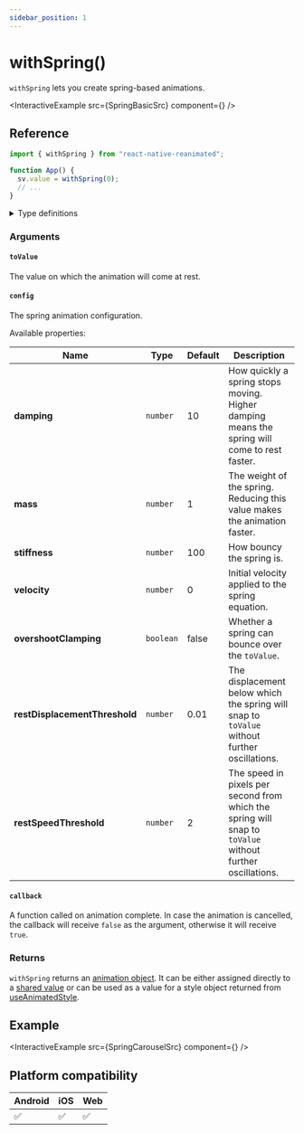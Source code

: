 ```yaml
---
sidebar_position: 1
---
```


# withSpring()

`withSpring` lets you create spring-based animations.


<InteractiveExample src={SpringBasicSrc} component={<SpringBasic />} />

## Reference

```javascript
import { withSpring } from "react-native-reanimated";

function App() {
  sv.value = withSpring(0);
  // ...
}
```

<details>
<summary>Type definitions</summary>

```typescript
type AnimatableValue = number | string | number[];

interface WithSpringConfig {
  damping?: number;
  mass?: number;
  stiffness?: number;
  overshootClamping?: boolean;
  restSpeedThreshold?: number;
  restDisplacementThreshold?: number;
  velocity?: number;
}

function withSpring<T extends AnimatableValue>(
  toValue: T,
  config?: WithSpringConfig,
  callback?: (finished?: boolean, current?: AnimatableValue) => void
): T;
```

</details>

### Arguments

#### `toValue`

The value on which the animation will come at rest.

#### `config` <Optional />

The spring animation configuration.


<ModifierPlayground usePlayground={useSpringPlayground} />

Available properties:

| Name                                       | Type      | Default | Description                                                                                               |
| ------------------------------------------ | --------- | ------- | --------------------------------------------------------------------------------------------------------- |
| **damping** <Optional />                   | `number`  | 10      | How quickly a spring stops moving. Higher damping means the spring will come to rest faster.              |
| **mass** <Optional />                      | `number`  | 1       | The weight of the spring. Reducing this value makes the animation faster.                                 |
| **stiffness** <Optional />                 | `number`  | 100     | How bouncy the spring is.                                                                                 |
| **velocity** <Optional />                  | `number`  | 0       | Initial velocity applied to the spring equation.                                                          |
| **overshootClamping** <Optional />         | `boolean` | false   | Whether a spring can bounce over the `toValue`.                                                           |
| **restDisplacementThreshold** <Optional /> | `number`  | 0.01    | The displacement below which the spring will snap to `toValue` without further oscillations.              |
| **restSpeedThreshold** <Optional />        | `number`  | 2       | The speed in pixels per second from which the spring will snap to `toValue` without further oscillations. |

#### `callback` <Optional />

A function called on animation complete. In case the animation is cancelled, the callback will receive `false` as the argument, otherwise it will receive `true`.

### Returns

`withSpring` returns an [animation object](/docs/fundamentals/glossary#animation-object). It can be either assigned directly to a [shared value](/docs/fundamentals/glossary#shared-value) or can be used as a value for a style object returned from [useAnimatedStyle](docs/core/useAnimatedStyle).

## Example


<InteractiveExample src={SpringCarouselSrc} component={<SpringCarousel />} />

## Platform compatibility

<div class="compatibility">

| Android | iOS | Web |
| ------- | --- | --- |
| ✅      | ✅  | ✅  |

</div>
